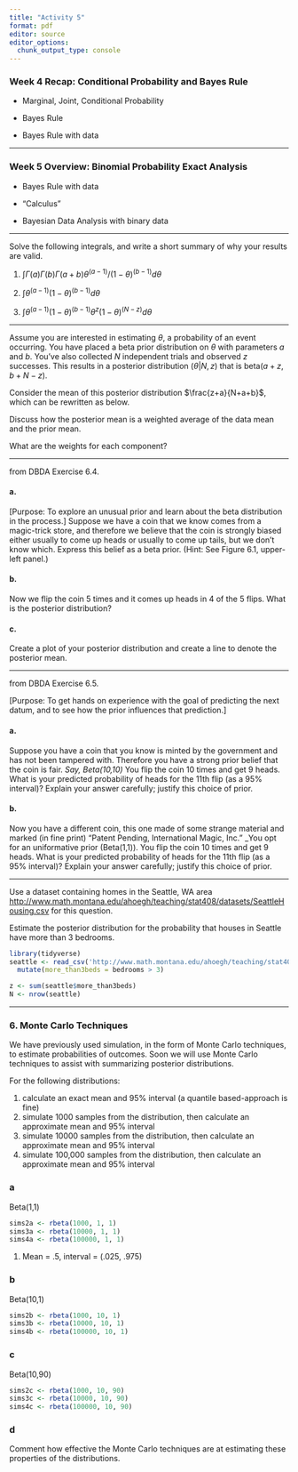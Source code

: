 ```yaml
---
title: "Activity 5"
format: pdf
editor: source
editor_options: 
  chunk_output_type: console
---
```



### Week 4 Recap: Conditional Probability and Bayes Rule

-   Marginal, Joint, Conditional Probability

-   Bayes Rule

-   Bayes Rule with data

------------------------------------------------------------------------

### Week 5 Overview: Binomial Probability Exact Analysis

-   Bayes Rule with data

-   "Calculus"

-   Bayesian Data Analysis with binary data

------------------------------------------------------------------------

Solve the following integrals, and write a short summary of why your results are valid.

1. $\int {\Gamma(a) \Gamma(b)}{\Gamma(a+b)} \theta^{(a-1)} / (1- \theta)^{(b-1)} d\theta$

2. $\int \theta^{(a-1)} (1- \theta)^{(b-1)} d\theta$ 

3. $\int \theta^{(a-1)} (1-\theta)^{(b-1)} \theta^z (1-\theta)^{(N-z)} d\theta$ 

------------------------------------------------------------------------

Assume you are interested in estimating $\theta$, a probability of an event occurring. You have placed a beta prior distribution on $\theta$ with parameters $a$ and $b$. You've also collected $N$ independent trials and observed $z$ successes. This results in a posterior distribution ($\theta|N,z$) that is beta($a + z, b + N - z).$

Consider the mean of this posterior distribution $\frac{z+a}{N+a+b}$, which can be rewritten as below.

\begin{eqnarray}
\frac{z+a}{N+a+b} &=& \frac{z}{N+a+b} + \frac{a}{N+a+b} \\
&=&\frac{N}{N}\frac{z}{N+a+b} + \frac{a+b}{a+b}\frac{a}{N+a+b}\\
&=&\frac{z}{N}\frac{N}{N+a+b} + \frac{a}{a+b}\frac{a+b}{N+a+b}\\
\end{eqnarray}

Discuss how the posterior mean is a weighted average of the data mean and the prior mean.

What are the weights for each component?

------------------------------------------------------------------------

from DBDA Exercise 6.4. 

#### a. 
[Purpose: To explore an unusual prior and learn about the beta distribution in the process.] Suppose we have a coin that we know comes from a magic-trick store, and therefore we believe that the coin is strongly biased either usually to come up heads or usually to come up tails, but we don’t know which. Express this belief as a beta prior. (Hint: See Figure 6.1, upper-left panel.) 


#### b.
Now we flip the coin 5 times and it comes up heads in 4 of the 5 flips. What is the posterior distribution? 


#### c.
Create a plot of your posterior distribution and create a line to denote the posterior mean.

------------------------------------------------------------------------

from DBDA Exercise 6.5. 

[Purpose: To get hands on experience with the goal of predicting the next datum, and to see how the prior influences that prediction.]

#### a.
Suppose you have a coin that you know is minted by the government and has not been tampered with. Therefore you have a strong prior belief that the coin is fair. _Say, Beta(10,10)_ You flip the coin 10 times and get 9 heads. What is your predicted probability of heads for the 11th flip (as a 95% interval)? Explain your answer carefully; justify this choice of prior.



#### b.
Now you have a different coin, this one made of some strange material and marked (in fine print) “Patent Pending, International Magic, Inc.” _You opt for an uniformative prior (Beta(1,1)). You flip the coin 10 times and get 9 heads. What is your predicted probability of heads for the 11th flip  (as a 95% interval)? Explain your answer carefully; justify this choice of prior.

------------------------------------------------------------------------

Use a dataset containing homes in the Seattle, WA area [http://www.math.montana.edu/ahoegh/teaching/stat408/datasets/SeattleHousing.csv](http://www.math.montana.edu/ahoegh/teaching/stat408/datasets/SeattleHousing.csv) for this question.


Estimate the posterior distribution for the probability that houses in Seattle have more than 3 bedrooms.
```r
library(tidyverse)
seattle <- read_csv('http://www.math.montana.edu/ahoegh/teaching/stat408/datasets/SeattleHousing.csv') %>% 
  mutate(more_than3beds = bedrooms > 3)

z <- sum(seattle$more_than3beds)
N <- nrow(seattle)
```

------------------------------------------------------------------------

### 6. Monte Carlo Techniques

We have previously used simulation, in the form of Monte Carlo techniques, to estimate probabilities of outcomes. Soon we will use Monte Carlo techniques to assist with summarizing posterior distributions.

For the following distributions:

1. calculate an exact mean and 95% interval (a quantile based-approach is fine)
2. simulate 1000 samples from the distribution, then calculate an approximate mean and 95% interval 
3. simulate 10000 samples from the distribution, then calculate an approximate mean and 95% interval 
4. simulate 100,000 samples from the distribution, then calculate an approximate mean and 95% interval 

### a
Beta(1,1)

```r
sims2a <- rbeta(1000, 1, 1)
sims3a <- rbeta(10000, 1, 1)
sims4a <- rbeta(100000, 1, 1)
```


1. Mean = .5, interval = (.025, .975)



### b
Beta(10,1)

```r
sims2b <- rbeta(1000, 10, 1)
sims3b <- rbeta(10000, 10, 1)
sims4b <- rbeta(100000, 10, 1)
```



### c
Beta(10,90)

```r
sims2c <- rbeta(1000, 10, 90)
sims3c <- rbeta(10000, 10, 90)
sims4c <- rbeta(100000, 10, 90)
```



### d
Comment how effective the Monte Carlo techniques are at estimating these properties of the distributions.

